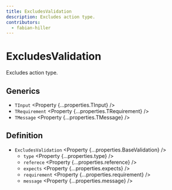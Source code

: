 ```yaml
---
title: ExcludesValidation
description: Excludes action type.
contributors:
  - fabian-hiller
---
```



# ExcludesValidation

Excludes action type.

## Generics

- `TInput` <Property {...properties.TInput} />
- `TRequirement` <Property {...properties.TRequirement} />
- `TMessage` <Property {...properties.TMessage} />

## Definition

- `ExcludesValidation` <Property {...properties.BaseValidation} />
  - `type` <Property {...properties.type} />
  - `referece` <Property {...properties.reference} />
  - `expects` <Property {...properties.expects} />
  - `requirement` <Property {...properties.requirement} />
  - `message` <Property {...properties.message} />
